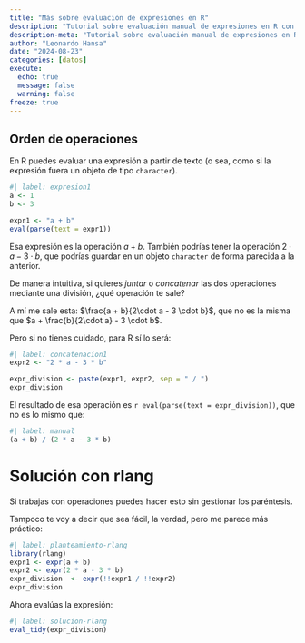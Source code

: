 ```yaml
---
title: "Más sobre evaluación de expresiones en R"
description: "Tutorial sobre evaluación manual de expresiones en R con rlang"
description-meta: "Tutorial sobre evaluación manual de expresiones en R con rlang"
author: "Leonardo Hansa"
date: "2024-08-23"
categories: [datos]
execute: 
  echo: true
  message: false
  warning: false
freeze: true
---
```


## Orden de operaciones

En R puedes evaluar una expresión a partir de texto (o sea, como si la expresión fuera un objeto de tipo `character`).

```r
#| label: expresion1
a <- 1
b <- 3

expr1 <- "a + b"
eval(parse(text = expr1))
```

Esa expresión es la operación $a + b$. También podrías tener la operación $2\cdot a - 3 \cdot b$, que podrías guardar en un objeto `character` de forma parecida a la anterior.

De manera intuitiva, si quieres _juntar_ o _concatenar_ las dos operaciones mediante una división, ¿qué operación te sale?

A mí me sale esta: $\frac{a + b}{2\cdot a - 3 \cdot b}$, que no es la misma que $a + \frac{b}{2\cdot a} - 3 \cdot b$. 


Pero si no tienes cuidado, para R sí lo será:
```r
#| label: concatenacion1
expr2 <- "2 * a - 3 * b"

expr_division <- paste(expr1, expr2, sep = " / ")
expr_division
```

El resultado de esa operación es `r eval(parse(text = expr_division))`, que no es lo mismo que:

```r
#| label: manual
(a + b) / (2 * a - 3 * b)
```


# Solución con rlang

Si trabajas con operaciones puedes hacer esto sin gestionar los paréntesis. 

Tampoco te voy a decir que sea fácil, la verdad, pero me parece más práctico:

```r
#| label: planteamiento-rlang
library(rlang)
expr1 <- expr(a + b)
expr2 <- expr(2 * a - 3 * b)
expr_division  <- expr(!!expr1 / !!expr2) 
expr_division
```

Ahora evalúas la expresión:


```r
#| label: solucion-rlang
eval_tidy(expr_division)
```
